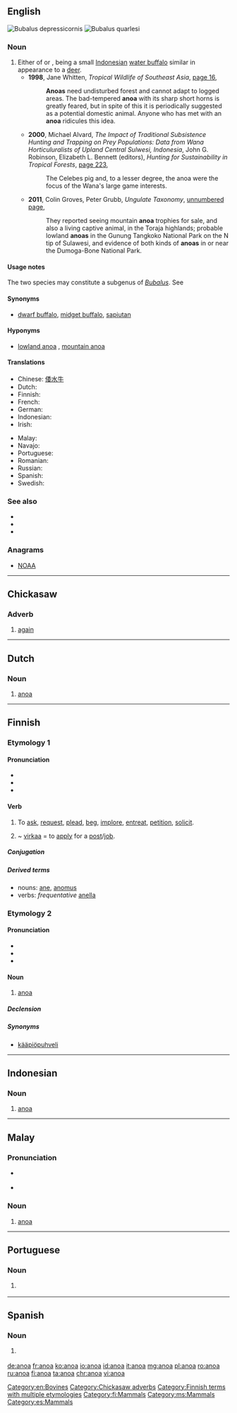 ==English==
{{wikipedia}}
[[Image:Anoa 3.jpg|right|thumb|''Bubalus depressicornis'']]
[[File:MOUNTAIN INOA, SAN DIEGO ZOO, CALIFORNIA.jpg|right|thumb|''Bubalus quarlesi'']]
===Noun===
{{en-noun}}

# Either of {{taxlink|Bubalus quarlesi|species|noshow=1}} or {{taxlink|Bubalus depressicornis|species|noshow=1}}, being a small [[Indonesian]] [[water buffalo]] similar in appearance to a [[deer]].
#* '''1998''', Jane Whitten, ''Tropical Wildlife of Southeast Asia'', [http://books.google.com.au/books?id=psuWpwZuX_oC&pg=PA16&dq=%22anoa%22%7C%22anoas%22&hl=en&sa=X&ei=NfwOUrTNMOvtiAeLzYDgCg&redir_esc=y#v=onepage&q=%22anoa%22%7C%22anoas%22&f=false page 16],
#*: '''Anoas''' need undisturbed forest and cannot adapt to logged areas. The bad-tempered '''anoa''' with its sharp short horns is greatly feared, but in spite of this it is periodically suggested as a potential domestic animal. Anyone who has met with an '''anoa''' ridicules this idea.
#* '''2000''', Michael Alvard, ''The Impact of Traditional Subsistence Hunting and Trapping on Prey Populations: Data from Wana Horticuluralists of Upland Central Sulwesi, Indonesia'', John G. Robinson, Elizabeth L. Bennett (editors), ''Hunting for Sustainability in Tropical Forests'', [http://books.google.com.au/books?id=ZawmOh3IZ_IC&pg=PA223&dq=%22anoa%22%7C%22anoas%22&hl=en&sa=X&ei=NfwOUrTNMOvtiAeLzYDgCg&redir_esc=y#v=onepage&q=%22anoa%22%7C%22anoas%22&f=false page 223],
#*: The Celebes pig and, to a lesser degree, the anoa were the focus of the Wana's large game interests.
#* '''2011''', Colin Groves, Peter Grubb, ''Ungulate Taxonomy'', [http://books.google.com.au/books?id=XAX0bqw-I2oC&pg=PT168&dq=%22anoa%22%7C%22anoas%22&hl=en&sa=X&ei=NfwOUrTNMOvtiAeLzYDgCg&redir_esc=y#v=onepage&q=%22anoa%22%7C%22anoas%22&f=false unnumbered page],
#*: They reported seeing mountain '''anoa''' trophies for sale, and also a living captive animal, in the Toraja highlands; probable lowland '''anoas''' in the Gunung Tangkoko National Park on the N tip of Sulawesi, and evidence of both kinds of '''anoas''' in or near the Dumoga-Bone National Park.

====Usage notes====
The two species may constitute a subgenus of ''[[Bubalus]]''. See {{pedialite}}

====Synonyms====
* {{sense|small water buffalo}} [[dwarf buffalo]], [[midget buffalo]], [[sapiutan]]

====Hyponyms====
* {{sense|small water buffalo}} [[lowland anoa]] {{gloss|''Bubalus depressicornis''}}, [[mountain anoa]] {{gloss|''Bubalus quarlesi''}}

====Translations====
{{trans-top|a small Indonesian water buffalo}}
* Chinese: [[倭水牛]]
* Dutch: {{t|nl|anoa}}
* Finnish: {{t+|fi|anoa}}
* French: {{t+|fr|anoa}}
* German: {{t|de|Anoa}}
* Indonesian: {{t+|id|anoa}}
* Irish: {{t|ga|anua|m}}
{{trans-mid}}
* Malay: {{t|ms|anoa}}
* Navajo: {{t|nv|hodíłchʼil ayáníchilí}}
* Portuguese: {{t|pt|anoa|m|f}}
* Romanian: {{t+|ro|anoa|m}}
* Russian: {{t|ru|аноа|tr=anóa|m}}
* Spanish: {{t|es|anoa|m}}
* Swedish: {{t|sv|anoa|c}}
{{trans-bottom}}

===See also===
* {{pedialite|Bubalus}}
* {{specieslite|Bubalus}}
* {{commonslite|Category:Anoa}}

===Anagrams===
* [[NOAA#English|NOAA]]

[[Category:en:Bovines]]


----

==Chickasaw==

===Adverb===
{{head|cic|adverbs}}

# [[again]]

[[Category:Chickasaw adverbs]]

----

==Dutch==

===Noun===
{{nl-noun|m|-'s|anoaatje}}

# [[#English|anoa]]

{{catlangcode|nl|Bovines}}

----

==Finnish==
{{Finnish index|a|n}}

===Etymology 1===

====Pronunciation====
* {{hyphenation|a|no|a|lang=fi}}
* {{rhymes|ɑnoɑ|lang=fi}}
* {{IPA|lang=fi|/ˈɑnoɑˣ/}}

====Verb====
{{fi-verb}}

# {{context|transitive|lang=fi}} To [[ask]], [[request]], [[plead]], [[beg]], [[implore]], [[entreat]], [[petition]], [[solicit]].
# {{context|transitive|lang=fi}} ~ [[virka]]a = to [[apply]] for a [[post]]/[[job]].

=====Conjugation=====
{{fi-conj-sanoa|an|||o|a}}

=====Derived terms=====
* nouns: [[ane#Finnish|ane]], [[anomus]]
* verbs: ''frequentative'' [[anella]]

===Etymology 2===

====Pronunciation====
* {{hyphenation|a|no|a|lang=fi}}
* {{rhymes|ɑnoɑ|lang=fi}}
* {{IPA|lang=fi|/ˈɑnoɑ/}}

====Noun====
{{fi-noun}}

# [[#English|anoa]]

=====Declension=====
{{fi-decl-korkea|ano|a}}

=====Synonyms=====
* [[kääpiöpuhveli]]

[[Category:Finnish terms with multiple etymologies]]
[[Category:fi:Mammals]]

----

==Indonesian==
{{wikipedia|lang=id}}

===Noun===
{{id-noun}}

# [[#English|anoa]] {{gloss|a small Indonesian water buffalo}}

----

==Malay==
{{wikipedia|lang=ms}}

===Pronunciation===
* {{a|Johor-Selangor}} {{IPA|/anoə/|lang=ms}}
* {{a|Riau-Lingga}} {{IPA|/anoa/|lang=ms}}

===Noun===
{{head|ms|noun}}

# [[#English|anoa]] {{gloss|a small Indonesian water buffalo}}

[[Category:ms:Mammals]]

----

==Portuguese==

===Noun===
{{pt-noun|m|g2=f}}

# {{l|en|anoa}} {{gloss|a small Indonesian water buffalo}}

----

==Spanish==

===Noun===
{{es-noun|m|s}}

# {{l|en|anoa}} {{gloss|a small Indonesian water buffalo}}

[[Category:es:Mammals]]

[[de:anoa]]
[[fr:anoa]]
[[ko:anoa]]
[[io:anoa]]
[[id:anoa]]
[[it:anoa]]
[[mg:anoa]]
[[pl:anoa]]
[[ro:anoa]]
[[ru:anoa]]
[[fi:anoa]]
[[ta:anoa]]
[[chr:anoa]]
[[vi:anoa]]